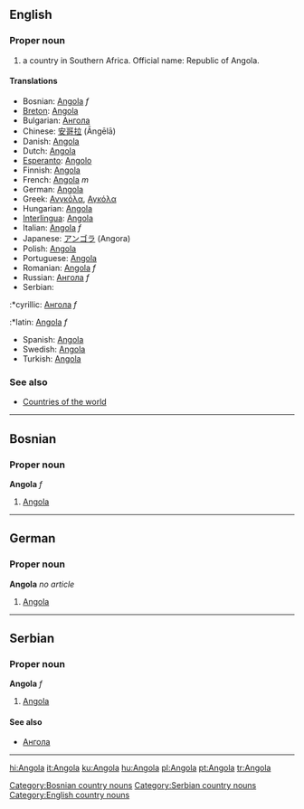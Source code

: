 ==English==
===Proper noun===
#a country in Southern Africa. Official name: Republic of Angola.
====Translations====
*Bosnian: [[Angola]] ''f''
*[[Breton]]: [[Angola]]
*Bulgarian: [[Ангола]]
*Chinese: [[安哥拉]] (Āngēlā)
*Danish: [[Angola]]
*Dutch: [[Angola]]
*[[Esperanto]]: [[Angolo]]
*Finnish: [[Angola]]
*French: [[Angola]] ''m''
*German: [[Angola]]
*Greek: [[Ανγκόλα]], [[Αγκόλα]]
*Hungarian: [[Angola]]
*[[Interlingua]]: [[Angola]]
*Italian: [[Angola]] ''f''
*Japanese: [[アンゴラ]] (Angora)
*Polish: [[Angola]]
*Portuguese: [[Angola]]
*Romanian: [[Angola]] ''f''
*Russian: [[Ангола]] ''f''
*Serbian:
:*cyrillic: [[Ангола]] ''f''
:*latin: [[Angola]] ''f''
*Spanish: [[Angola]]
*Swedish: [[Angola]]
*Turkish: [[Angola]]
===See also===
*[[Countries of the world]]
----
==Bosnian==
===Proper noun===
'''Angola''' ''f''
#[[Angola]]
[[Category:Bosnian country nouns]]
----
==German==
===Proper noun===
'''Angola''' ''no article''
#[[Angola]]
----
==Serbian==
===Proper noun===
'''Angola''' ''f''
#[[Angola]]
====See also====
*[[Ангола]]
[[Category:Serbian country nouns]]
----
[[Category:English country nouns]]

[[hi:Angola]]
[[it:Angola]]
[[ku:Angola]]
[[hu:Angola]]
[[pl:Angola]]
[[pt:Angola]]
[[tr:Angola]]